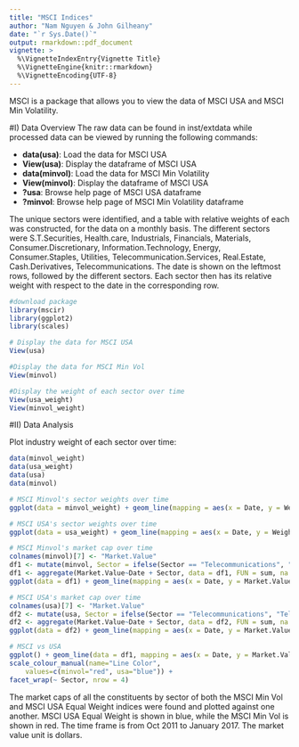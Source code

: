 ```yaml
---
title: "MSCI Indices"
author: "Nam Nguyen & John Gilheany"
date: "`r Sys.Date()`"
output: rmarkdown::pdf_document
vignette: >
  %\VignetteIndexEntry{Vignette Title}
  %\VignetteEngine{knitr::rmarkdown}
  %\VignetteEncoding{UTF-8}
---
```


MSCI is a package that allows you to view the data of MSCI USA and MSCI Min Volatility.

#I) Data Overview
The raw data can be found in inst/extdata while processed data can be viewed by running the following commands:

 * __data(usa)__: Load the data for MSCI USA
 * __View(usa)__: Display the dataframe of MSCI USA
 * __data(minvol)__: Load the data for MSCI Min Volatility
 * __View(minvol)__: Display the dataframe of MSCI USA
 * __?usa__: Browse help page of MSCI USA dataframe
 * __?minvol__: Browse help page of MSCI Min Volatility dataframe

The unique sectors were identified, and a table with relative weights of each was constructed, for the data on a monthly basis. The different sectors were S.T.Securities, Health.care, Industrials, Financials, Materials, Consumer.Discretionary, Information.Technology, Energy, Consumer.Staples, Utilities, Telecommunication.Services, Real.Estate, Cash.Derivatives, Telecommunications. The date is shown on the leftmost rows, followed by the different sectors. Each sector then has its relative weight with respect to the date in the corresponding row.

```r
#download package
library(mscir)
library(ggplot2)
library(scales)

# Display the data for MSCI USA
View(usa) 

#Display the data for MSCI Min Vol
View(minvol) 

#Display the weight of each sector over time
View(usa_weight)
View(minvol_weight)
```

#II) Data Analysis

Plot industry weight of each sector over time:

```r
data(minvol_weight)
data(usa_weight)
data(usa)
data(minvol)

# MSCI Minvol's sector weights over time
ggplot(data = minvol_weight) + geom_line(mapping = aes(x = Date, y = Weight)) + scale_x_date(labels = date_format("%m-%Y"), date_breaks = "3 years") +  facet_wrap(~ Sector, nrow = 4)

# MSCI USA's sector weights over time
ggplot(data = usa_weight) + geom_line(mapping = aes(x = Date, y = Weight)) + scale_x_date(labels = date_format("%m-%Y"), date_breaks = "3 years") +  facet_wrap(~ Sector, nrow = 4)

# MSCI Minvol's market cap over time
colnames(minvol)[7] <- "Market.Value"
df1 <- mutate(minvol, Sector = ifelse(Sector == "Telecommunications", "Telecommunication Services", Sector))
df1 <- aggregate(Market.Value~Date + Sector, data = df1, FUN = sum, na.action = na.omit)
ggplot(data = df1) + geom_line(mapping = aes(x = Date, y = Market.Value)) + scale_x_date(labels = date_format("%m-%Y"), date_breaks = "3 years") +  facet_wrap(~ Sector, nrow = 4)

# MSCI USA's market cap over time
colnames(usa)[7] <- "Market.Value"
df2 <- mutate(usa, Sector = ifelse(Sector == "Telecommunications", "Telecommunication Services", Sector))
df2 <- aggregate(Market.Value~Date + Sector, data = df2, FUN = sum, na.action = na.omit)
ggplot(data = df2) + geom_line(mapping = aes(x = Date, y = Market.Value)) + scale_x_date(labels = date_format("%m-%Y"), date_breaks = "3 years") +  facet_wrap(~ Sector, nrow = 4)

# MSCI vs USA
ggplot() + geom_line(data = df1, mapping = aes(x = Date, y = Market.Value, color = "minvol")) +  geom_line(data = df2, mapping = aes(x = Date, y = Market.Value, color = "usa")) + 
scale_colour_manual(name="Line Color",
    values=c(minvol="red", usa="blue")) +
facet_wrap(~ Sector, nrow = 4)
```
The market caps of all the constituents by sector of both the MSCI Min Vol and MSCI USA Equal Weight indices were found and plotted against one another. MSCI USA Equal Weight is shown in blue, while the MSCI Min Vol is shown in red. The time frame is from Oct 2011 to January 2017. The market value unit is dollars. 
























